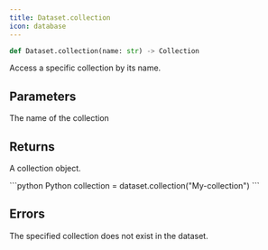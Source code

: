 ```yaml
---
title: Dataset.collection
icon: database
---
```


```python
def Dataset.collection(name: str) -> Collection
```

Access a specific collection by its name.

## Parameters

<ParamField path="name" type="string">
  The name of the collection
</ParamField>

## Returns

A collection object.

<RequestExample>
```python Python
collection = dataset.collection("My-collection")
```
</RequestExample>

## Errors

<ParamField path="NotFoundError" type="No such collection: Non-existent-Collection">
  The specified collection does not exist in the dataset.
</ParamField>
